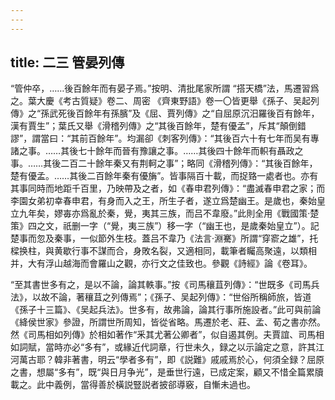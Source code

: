 ```yaml
---
---
---
```

title: 二三 管晏列傳
---




“管仲卒，……後百餘年而有晏子焉。”按明、清批尾家所謂 “搭天橋”法，馬遷習爲之。葉大慶《考古質疑》卷二、周密 《齊東野語》卷一〇皆更舉《孫子、吴起列傳》之“孫武死後百餘年有孫臏”及《屈、賈列傳》之“自屈原沉汨羅後百有餘年，漢有賈生”；葉氏又舉《滑稽列傳》之“其後百餘年，楚有優孟”，斥其“顛倒錯謬”，謂當曰：“其前百餘年”。均漏卻《刺客列傳》：“其後百六十有七年而吴有專諸之事。……其後七十餘年而晉有豫讓之事。……其後四十餘年而軹有聶政之事。……其後二百二十餘年秦又有荆軻之事”；略同《滑稽列傳》：“其後百餘年，楚有優孟。……其後二百餘年秦有優㫋”。皆事隔百十載，而捉臵一處者也。亦有其事同時而地距千百里，乃映帶及之者，如《春申君列傳》：“盡滅春申君之家；而李園女弟初幸春申君，有身而入之王，所生子者，遂立爲楚幽王。是歲也，秦始皇立九年矣，嫪毐亦爲亂於秦，覺，夷其三族，而吕不韋廢。”此則全用《戰國策·楚策》四之文，祇删一字（“覺，夷三族”）移一字（“幽王也，是歲秦始皇立”）。記楚事而忽及秦事，一似節外生枝。蓋吕不韋乃《法言·淵騫》所謂“穿窬之雄”，托樑换柱，與黄歇行事不謀而合，身敗名裂，又適相同，載筆者矚高聚遠，以類相并，大有浮山越海而會羅山之觀，亦行文之佳致也。參觀《詩經》論《卷耳》。

“至其書世多有之，是以不論，論其軼事。”按《司馬穰苴列傳》：“世既多《司馬兵法》，以故不論，著穰苴之列傳焉”；《孫子、吴起列傳》：“世俗所稱師旅，皆道《孫子十三篇》、《吴起兵法》。世多有，故弗論，論其行事所施設者。”此可與前論《絳侯世家》參證，所謂世所周知，皆從省略。馬遷於老、莊、孟、荀之書亦然。然《司馬相如列傳》於相如著作“釆其尤著公卿者”，似自遏其例。夫賈誼、司馬相如詞賦，當時亦必“多有”，或緣近代詞章，行世未久，録之以示論定之意，許其江河萬古耶？韓非著書，明云“學者多有”，即《説難》戚戚焉於心，何須全録？屈原之書，想屬“多有”，既“與日月争光”，是垂世行遠，已成定案，顧又不惜全篇累牘載之。此中義例，當得善於橫説豎説者披郤導竅，自慚未過也。